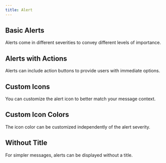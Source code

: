 ```yaml
---
title: Alert
---
```


## Basic Alerts

Alerts come in different severities to convey different levels of importance.

<BasicExample/>

## Alerts with Actions

Alerts can include action buttons to provide users with immediate options.

<ActionsExample/>

## Custom Icons

You can customize the alert icon to better match your message context.

<CustomIconsExample/>

## Custom Icon Colors

The icon color can be customized independently of the alert severity.

<CustomIconColorExample/>

## Without Title

For simpler messages, alerts can be displayed without a title.

<NoTitleExample/>
